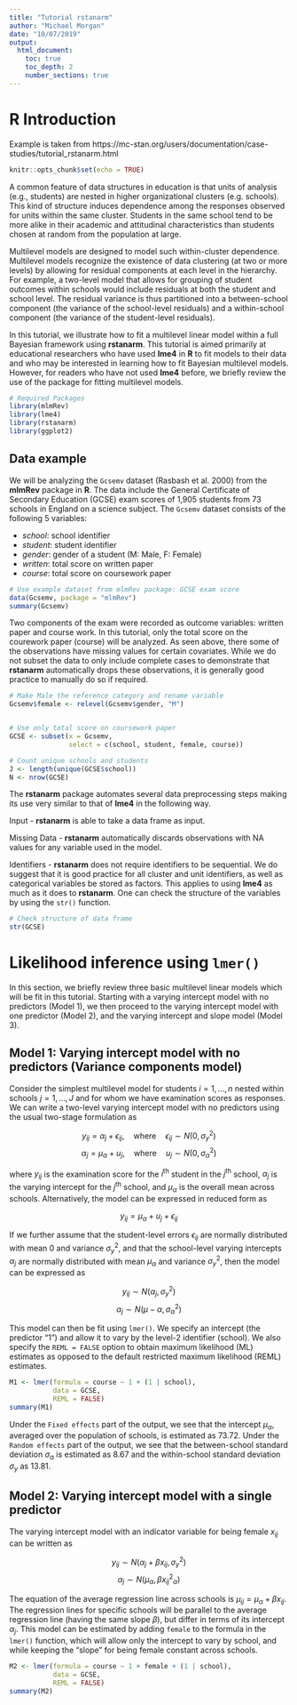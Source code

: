 ```yaml
---
title: "Tutorial rstanarm"
author: "Michael Morgan"
date: "10/07/2019"
output: 
  html_document:
    toc: true
    toc_depth: 2
    number_sections: true
---
```



# R Introduction

Example is taken from https://mc-stan.org/users/documentation/case-studies/tutorial_rstanarm.html

```r
knitr::opts_chunk$set(echo = TRUE)
```

A common feature of data structures in education is that units of analysis (e.g., students) are nested in higher organizational clusters (e.g. schools). This kind of structure induces dependence among the responses observed for units within the same cluster. Students in the same school tend to be more alike in their academic and attitudinal characteristics than students chosen at random from the population at large.

Multilevel models are designed to model such within-cluster dependence. Multilevel models recognize the existence of data clustering (at two or more levels) by allowing for residual components at each level in the hierarchy. For example, a two-level model that allows for grouping of student outcomes within schools would include residuals at both the student and school level. The residual variance is thus partitioned into a between-school component (the variance of the school-level residuals) and a within-school component (the variance of the student-level residuals).

In this tutorial, we illustrate how to fit a multilevel linear model within a full Bayesian framework using **rstanarm**. This tutorial is aimed primarily at educational researchers who have used **lme4** in **R** to fit models to their data and who may be interested in learning how to fit Bayesian multilevel models. However, for readers who have not used **lme4** before, we briefly review the use of the package for fitting multilevel models.

```r
# Required Packages
library(mlmRev)
library(lme4)
library(rstanarm)
library(ggplot2)
```

## Data example

We will be analyzing the `Gcsemv` dataset (Rasbash et al. 2000) from the **mlmRev** package in **R**. The data include the General Certificate of Secondary Education (GCSE) exam scores of 1,905 students from 73 schools in England on a science subject. The `Gcsemv` dataset consists of the following 5 variables:

* *school*: school identifier
* *student*: student identifier
* *gender*: gender of a student (M: Male, F: Female)
* *written*: total score on written paper
* *course*: total score on coursework paper

```r
# Use example dataset from mlmRev package: GCSE exam score
data(Gcsemv, package = "mlmRev")
summary(Gcsemv)
```

Two components of the exam were recorded as outcome variables: written paper and course work. In this tutorial, only the total score on the courework paper (course) will be analyzed. As seen above, there some of the observations have missing values for certain covariates. While we do not subset the data to only include complete cases to demonstrate that **rstanarm** automatically drops these observations, it is generally good practice to manually do so if required.

```r
# Make Male the reference category and rename variable
Gcsemv$female <- relevel(Gcsemv$gender, "M")


# Use only total score on coursework paper 
GCSE <- subset(x = Gcsemv, 
               select = c(school, student, female, course))

# Count unique schools and students
J <- length(unique(GCSE$school))
N <- nrow(GCSE)
```

The **rstanarm** package automates several data preprocessing steps making its use very similar to that of **lme4** in the following way.

Input - **rstanarm** is able to take a data frame as input.

Missing Data - **rstanarm** automatically discards observations with NA values for any variable used in the model.

Identifiers - **rstanarm** does not require identifiers to be sequential. We do suggest that it is good practice for all cluster and unit identifiers, as well as categorical variables be stored as factors. This applies to using **lme4** as much as it does to **rstanarm**. One can check the structure of the variables by using the `str()` function.


```r
# Check structure of data frame
str(GCSE)
```

# Likelihood inference using `lmer()`

In this section, we briefly review three basic multilevel linear models which will be fit in this tutorial. Starting with a varying intercept model with no predictors (Model 1), we then proceed to the varying intercept model with one predictor (Model 2), and the varying intercept and slope model (Model 3).

## Model 1: Varying intercept model with no predictors (Variance components model)

Consider the simplest multilevel model for students $i=1,\ldots,n$ nested within schools $j=1,\ldots,J$ and for whom we have examination scores as responses. We can write a two-level varying intercept model with no predictors using the usual two-stage formulation as

$$y_{ij}=\alpha_j+\epsilon_{ij}, \quad \text{where} \quad \epsilon_{ij}∼N(0,\sigma^2_y)$$
$$\alpha_j=\mu_\alpha + u_j, \quad \text{where} \quad u_j∼N(0,\sigma^2_\alpha)$$

where $y_{ij}$ is the examination score for the $i^\text{th}$ student in the $j^\text{th}$ school, $\alpha_j$ is the varying intercept for the $j^\text{th}$ school, and $\mu_\alpha$ is the overall mean across schools. Alternatively, the model can be expressed in reduced form as

$$y_{ij} = \mu_\alpha + u_j + \epsilon_{ij}$$

If we further assume that the student-level errors $\epsilon_{ij}$ are normally distributed with mean 0 and variance $\sigma^2_y$, and that the school-level varying intercepts $\alpha_j$ are normally distributed with mean $\mu_\alpha$ and variance $\sigma^2_y$, then the model can be expressed as

$$y_{ij}∼N(\alpha_j,\sigma^2_y)$$
$$\alpha_j∼N(\mu-\alpha,\sigma^2_\alpha)$$

This model can then be fit using `lmer()`. We specify an intercept (the predictor “1”) and allow it to vary by the level-2 identifier (school). We also specify the `REML = FALSE` option to obtain maximum likelihood (ML) estimates as opposed to the default restricted maximum likelihood (REML) estimates.

```r
M1 <- lmer(formula = course ~ 1 + (1 | school), 
           data = GCSE, 
           REML = FALSE)
summary(M1)
```

Under the `Fixed effects` part of the output, we see that the intercept $\mu_\alpha$, averaged over the population of schools, is estimated as 73.72. Under the `Random effects` part of the output, we see that the between-school standard deviation $\sigma_\alpha$ is estimated as 8.67 and the within-school standard deviation $\sigma_y$ as 13.81.

## Model 2: Varying intercept model with a single predictor

The varying intercept model with an indicator variable for being female $x_{ij}$ can be written as

$$y_{ij} ∼ N(\alpha_j+\beta x_{ij}, \sigma^2_y)$$
$$\alpha_j ∼ N(\mu_\alpha,\beta x_{ij}^2_\alpha)$$

The equation of the average regression line across schools is $\mu_{ij}=\mu_\alpha+\beta x_{ij}$. The regression lines for specific schools will be parallel to the average regression line (having the same slope $\beta$), but differ in terms of its intercept $\alpha_j$. This model can be estimated by adding `female` to the formula in the `lmer()` function, which will allow only the intercept to vary by school, and while keeping the “slope” for being female constant across schools.

```r
M2 <- lmer(formula = course ~ 1 + female + (1 | school), 
           data = GCSE, 
           REML = FALSE)
summary(M2) 
```

